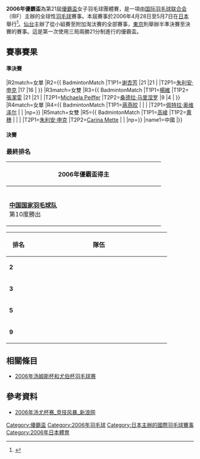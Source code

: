 {{noteTA|G1=Badminton}}
{{infobox badminton event
|name           = 2006年優霸盃
|image          = 
|size           = 
|caption        = 
|dates          = 2006年4月28日－5月7日
|number_edition = 第21屆
|level          = 1
|prize_money    =
|location       = {{JPN}}[[仙台|仙台]]/[[東京|東京]]
|venue          = 
|previous       = 2004年優霸盃
|next           = 2008年優霸盃
}}
'''2006年優霸盃'''為第21屆[[優霸盃|優霸盃]]女子羽毛球團體賽，是一項由[[国际羽毛球联合会|国际羽毛球联合会]]（IBF）主辦的全球性[[羽毛球|羽毛球]]賽事。本屆賽事於2006年4月28日至5月7日在[[日本|日本]]舉行<ref>{{cite news|title=汤尤杯官网预测尤杯 赞中国绝对热门点三大挑战者|url=http://sports.sina.com.cn/o/2006-04-15/07502160974.shtml|date=2006-04-15|accessdate=2012-01-20|archive-date=2011-09-14|archive-url=https://web.archive.org/web/20110914085228/http://sports.sina.com.cn/o/2006-04-15/07502160974.shtml|dead-url=no}}</ref>。[[仙台|仙台]]主辦了從小組賽至附加淘汰賽的全部賽事，[[東京|東京]]則舉辦半準決賽至決賽的賽事。這是第一次使用三局兩勝21分制進行的優霸盃。
==賽事賽果==
====準決賽====
{{Badmintonbox
|team1=CHN
|team2=GER
|venue=
|date=
|score1=3
|score2=0
|R1match=女單
|R1={{ BadmintonMatch |T1P1=[[张宁_(羽毛球运动员)|张宁]] |21 |21 | |T2P1=[[徐怀雯|徐怀雯]] |17 |14 | }}
|R2match=女單
|R2={{ BadmintonMatch |T1P1=[[谢杏芳|谢杏芳]] |21 |21 | |T2P1=[[朱利安·申克|朱利安·申克]] |17 |16 | }}
|R3match=女雙
|R3={{ BadmintonMatch |T1P1=[[楊維|楊維]] |T1P2=[[張潔雯|張潔雯]] |21 |21 | |T2P1=[[Michaela_Peiffer|Michaela Peiffer]] |T2P2=[[桑德拉·马里涅罗|桑德拉·马里涅罗]] |9 |4 | }} 
|R4match=女單
|R4={{ BadmintonMatch |T1P1=[[蔣燕皎|蔣燕皎]] | | | |T2P1=[[佩特拉·奥维泽尔|佩特拉·奥维泽尔]] | | |np=}}
|R5match=女雙
|R5={{ BadmintonMatch |T1P1=[[高崚|高崚]] |T1P2=[[黄穗|黄穗]] | | | |T2P1=[[朱利安·申克|朱利安·申克]] |T2P2=[[Carina_Mette|Carina Mette]] | | |np=}}
|name1=中國
|}}

{{Badmintonbox
|team1=TPE
|team2=NED
|venue=
|date=
|score1=0
|score2=3
|R1match=女單
|R1={{BadmintonMatch|T1P1=[[鄭韶婕|鄭韶婕]] |19 |17 | |T2P1=[[張海麗|張海麗]] |21 |21 | }}
|R2match=女單
|R2={{BadmintonMatch|T1P1=[[簡毓瑾|簡毓瑾]] |20 |17 | |T2P1=[[茱蒂·梅伦迪克|茱蒂·梅伦迪克]] |22 |21 | }}
|R3match=女單
|R3={{BadmintonMatch|T1P1=[[白旻潔|白旻潔]] |16 |21 |15 |T2P1=[[卡莉娜·迪維特|卡莉娜·迪維特]] |21 |14 |21 }}
|R4match=女雙
|R4={{BadmintonMatch|T1P1=[[簡毓瑾|簡毓瑾]] |T1P2=[[程文欣|程文欣]] | | | |T2P1=[[張海麗|張海麗]] |T2P2=[[茱蒂·梅伦迪克|茱蒂·梅伦迪克]] | | |np=}}
|R5match=女雙
|R5={{BadmintonMatch|T1P1=[[周佳琦|周佳琦]] |T1P2=[[辜姵婷|辜姵婷]] | | | |T2P1=[[卡莉娜·迪維特|卡莉娜·迪維特]] |T2P2=[[金妮·瑟維里恩|金妮·瑟維里恩]] | | |np=}}
|}}

====決賽====
{{Badmintonbox
|team1=CHN
|team2=NED
|venue=
|date= 
|score1=3
|score2=0
|R1match=女單
|R1={{BadmintonMatch|T1P1=[[张宁_(羽毛球运动员)|张宁]] |21 |19 |21 |T2P1=[[張海麗|張海麗]] |18 |21 |18 }}
|R2match=女單
|R2={{BadmintonMatch|T1P1=[[谢杏芳|谢杏芳]]|21 |21 | |T2P1=[[茱蒂·梅伦迪克|茱蒂·梅伦迪克]] |17 |18 | }}
|R3match=女單
|R3={{BadmintonMatch|T1P1=[[蔣燕皎|蔣燕皎]]|21 |21 | |T2P1=[[蕾秋·范曲森|蕾秋·范曲森]] |9 |7 | }}
|R4match=女雙
|R4={{BadmintonMatch|T1P1=[[高崚|高崚]]|T1P2=[[黄穗|黄穗]]| | | |T2P1=[[張海麗|張海麗]]|T2P2=[[茱蒂·梅伦迪克|茱蒂·梅伦迪克]] | | |np= }}
|R5match=女雙
|R5={{BadmintonMatch|T1P1=[[楊維|楊維]]|T1P2=[[張潔雯|張潔雯]]| | | |T2P1=[[卡莉娜·迪維特|卡莉娜·迪維特]]|T2P2=[[金妮·瑟維里恩|金妮·瑟維里恩]] | | |np= }}
|name1=中國
|}}

===最終排名===
{| class=wikitable style="text-align:center; font-size:big" 
|-
!width=400|2006年優霸盃得主
|-
|{{flagicon|CHN|size=75px}}<br/>'''[[中国国家羽毛球队|中国国家羽毛球队]]'''<br/>第10度勝出
|}
{| class=wikitable style="text-align:center; font-size:small" 
|-
!width=50|排名
!width=350 colspan="2"|隊伍
|-
|'''2'''||colspan="2"|{{bat|NED}}
|-
|'''3'''||{{bat|GER}}||{{bat|TPE}}
|-
|rowspan="2"|'''5'''
|{{bat|SIN}}||{{bat|HKG}}
|-
|{{bat|KOR}}||{{bat|JPN}}
|-
|rowspan="2"|'''9'''
|{{bat|NZL}}||{{bat|RSA}}
|-
|{{bat|ENG}}||{{bat|USA}}
|}

==相關條目==
*[[2006年汤姆斯杯和尤伯杯羽毛球赛|2006年汤姆斯杯和尤伯杯羽毛球赛]]

==參考資料==
{{reflist}}
*[http://sports.sina.com.cn/z/tucup2006/ 2006年汤尤杯赛_竞技风暴_新浪网]{{Wayback|url=http://sports.sina.com.cn/z/tucup2006/ |date=20160304110555 }}{{zh-cn}}

{{優霸盃}}
[[Category:優霸盃|Category:優霸盃]]
[[Category:2006年羽毛球|Category:2006年羽毛球]]
[[Category:日本主辦的國際羽毛球賽事|Category:日本主辦的國際羽毛球賽事]]
[[Category:2006年日本體育|Category:2006年日本體育]]